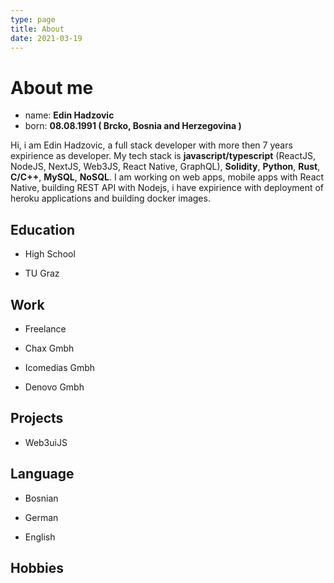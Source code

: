 ```yaml
---
type: page
title: About
date: 2021-03-19
---
```


# About me

- name: **Edin Hadzovic**
- born: **08.08.1991 ( Brcko, Bosnia and Herzegovina )**

Hi, i am Edin Hadzovic, a full stack developer with more then 7 years expirience as developer. My tech stack is **javascript/typescript** (ReactJS, NodeJS, NextJS, Web3JS, React Native, GraphQL), **Solidity**, **Python**, **Rust**, **C/C++**, **MySQL**, **NoSQL**. I am working on web apps, mobile apps with React Native, building REST API with Nodejs, i have expirience with deployment of heroku applications and building docker images.
 

## Education

- High School

- TU Graz

## Work

 - Freelance

 - Chax Gmbh

 - Icomedias Gmbh

 - Denovo Gmbh

## Projects

- Web3uiJS

## Language

- Bosnian

- German

- English

## Hobbies